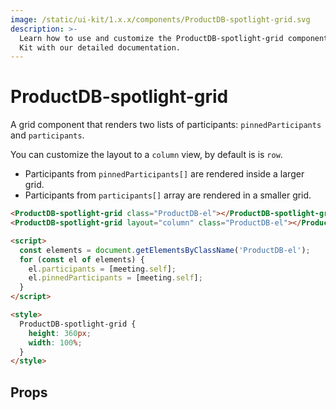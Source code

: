 ```yaml
---
image: /static/ui-kit/1.x.x/components/ProductDB-spotlight-grid.svg
description: >-
  Learn how to use and customize the ProductDB-spotlight-grid component in ProductDB's UI
  Kit with our detailed documentation.
---
```


# ProductDB-spotlight-grid

A grid component that renders two lists of participants: `pinnedParticipants` and `participants`.

You can customize the layout to a `column` view, by default is is `row`.

- Participants from `pinnedParticipants[]` are rendered inside a larger grid.
- Participants from `participants[]` array are rendered in a smaller grid.

```html
<ProductDB-spotlight-grid class="ProductDB-el"></ProductDB-spotlight-grid>
<ProductDB-spotlight-grid layout="column" class="ProductDB-el"></ProductDB-spotlight-grid>

<script>
  const elements = document.getElementsByClassName('ProductDB-el');
  for (const el of elements) {
    el.participants = [meeting.self];
    el.pinnedParticipants = [meeting.self];
  }
</script>

<style>
  ProductDB-spotlight-grid {
    height: 360px;
    width: 100%;
  }
</style>
```

## Props

<PropsTable of="ProductDB-spotlight-grid" />

<head>
  <title>UI Kit ProductDB-spotlight-grid</title>
</head>
